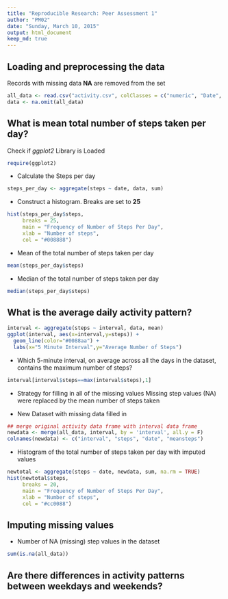 ```yaml
---
title: "Reproducible Research: Peer Assessment 1"
author: "PM02"
date: "Sunday, March 10, 2015"
output: html_document
keep_md: true
---
```


## Loading and preprocessing the data
Records with missing data **NA** are removed from the set
```r
all_data <- read.csv("activity.csv", colClasses = c("numeric", "Date", "numeric"))
data <- na.omit(all_data)
```

## What is mean total number of steps taken per day?
Check if *ggplot2* Library is Loaded
```r
require(ggplot2)
```

* Calculate the Steps per day
```r
steps_per_day <- aggregate(steps ~ date, data, sum)
```

* Construct a histogram. Breaks are set to **25**
```r
hist(steps_per_day$steps,
     breaks = 25,
     main = "Frequency of Number of Steps Per Day",
     xlab = "Number of steps",
     col = "#008888")
```

* Mean of the total number of steps taken per day
```r
mean(steps_per_day$steps)

````

* Median of the total number of steps taken per day
```r
median(steps_per_day$steps)

````


## What is the average daily activity pattern?
```r
interval <- aggregate(steps ~ interval, data, mean)
ggplot(interval, aes(x=interval,y=steps)) +
  geom_line(color="#0088aa") +
  labs(x="5 Minute Interval",y="Average Number of Steps")
```

* Which 5-minute interval, on average across all the days in the dataset, contains the maximum number of steps?
```r
interval[interval$steps==max(interval$steps),1]
```

* Strategy for filling in all of the missing values
Missing step values (NA) were replaced by the mean number of steps taken


* New Dataset with missing data filled in
```r
## merge original activity data frame with interval data frame
newdata <- merge(all_data, interval, by = 'interval', all.y = F)
colnames(newdata) <- c("interval", "steps", "date", "meansteps")
```

* Histogram of the total number of steps taken per day with imputed values
```r
newtotal <- aggregate(steps ~ date, newdata, sum, na.rm = TRUE)
hist(newtotal$steps,
     breaks = 20,
     main = "Frequency of Number of Steps Per Day",
     xlab = "Number of steps",
     col = "#cc0088")
```


## Imputing missing values
* Number of NA (missing) step values in the dataset
```r
sum(is.na(all_data))
```




## Are there differences in activity patterns between weekdays and weekends?